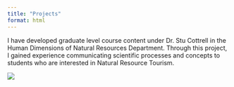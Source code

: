 ```yaml
---
title: "Projects"
format: html
---
```


I have developed graduate level course content under Dr. Stu Cottrell in the Human Dimensions of Natural Resources Department. Through this project, I gained experience communicating scientific processes and concepts to students who are interested in Natural Resource Tourism.

![](images/Screen Shot 2024-05-03 at 12.44.03 PM.png)
